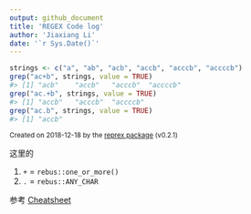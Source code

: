 ```yaml
---
output: github_document
title: 'REGEX Code log'
author: 'Jiaxiang Li'
date: '`r Sys.Date()`'
---
```


``` r
strings <- c("a", "ab", "acb", "accb", "acccb", "accccb")
grep("ac+b", strings, value = TRUE)
#> [1] "acb"    "accb"   "acccb"  "accccb"
grep("ac.+b", strings, value = TRUE)
#> [1] "accb"   "acccb"  "accccb"
grep("ac.b", strings, value = TRUE)
#> [1] "accb"
```

<sup>Created on 2018-12-18 by the [reprex package](https://reprex.tidyverse.org) (v0.2.1)</sup>

这里的

1. `+` = `rebus::one_or_more()`
1. `.` = `rebus::ANY_CHAR`

参考
[Cheatsheet](https://github.com/JiaxiangBU/cheatsheets_print/blob/master/strings.pdf)